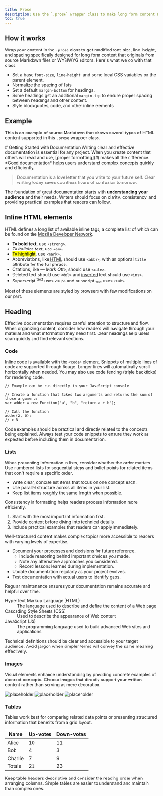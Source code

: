 ```yaml
---
title: Prose
description: Use the `.prose` wrapper class to make long form content more easily without the need for specifying Bootstrap classes on every element. Especially useful for converting Markdown or MDX to HTML, or simply for making content heavy pages more readable.
toc: true
---
```


## How it works

Wrap your content in the `.prose` class to get modified font-size, line-height, and spacing specifically designed for long form content that originals from source Markdown files or WYSIWYG editors. Here's what we do with that class:

- Set a base `font-size`, `line-height`, and some local CSS variables on the parent element.
- Normalize the spacing of lists
- Set a default `margin-bottom` for headings.
- Some headings get an additional `margin-top` to ensure proper spacing between headings and other content.
- Style blockquotes, code, and other inline elements.

## Example

This is an example of source Markdown that shows several types of HTML content supported in this `.prose` wrapper class.

<div class="bd-example prose">
# Getting Started with Documentation
Writing clear and effective documentation is essential for any project. When you create content that others will read and use, [proper formatting](#) makes all the difference. *Good documentation* helps users understand complex concepts quickly and efficiently.

> Documentation is a love letter that you write to your future self. Clear writing today saves countless hours of confusion tomorrow.

The foundation of great documentation starts with **understanding your audience** and their needs. Writers should focus on clarity, consistency, and providing practical examples that readers can follow.

## Inline HTML elements

HTML defines a long list of available inline tags, a complete list of which can be found on the [Mozilla Developer Network](https://developer.mozilla.org/en-US/docs/Web/HTML/Element).

- **To bold text**, use `<strong>`.
- *To italicize text*, use `<em>`.
- <mark>To highlight</mark>, use `<mark>`.
- Abbreviations, like <abbr title="HyperText Markup Language">HTML</abbr> should use `<abbr>`, with an optional `title` attribute for the full phrase.
- Citations, like <cite>&mdash; Mark Otto</cite>, should use `<cite>`.
- <del>Deleted</del> text should use `<del>` and <ins>inserted</ins> text should use `<ins>`.
- Superscript <sup>text</sup> uses `<sup>` and subscript <sub>text</sub> uses `<sub>`.

Most of these elements are styled by browsers with few modifications on our part.

## Heading

Effective documentation requires careful attention to structure and flow. When organizing content, consider how readers will navigate through your material and what information they need first. Clear headings help users scan quickly and find relevant sections.

### Code

Inline code is available with the `<code>` element. Snippets of multiple lines of code are supported through Rouge. Longer lines will automatically scroll horizontally when needed. You may also use code fencing (triple backticks) for rendering code.

```
// Example can be run directly in your JavaScript console

// Create a function that takes two arguments and returns the sum of those arguments
var adder = new Function("a", "b", "return a + b");

// Call the function
adder(2, 6);
// > 8
```

Code examples should be practical and directly related to the concepts being explained. Always test your code snippets to ensure they work as expected before including them in documentation.

### Lists

When presenting information in lists, consider whether the order matters. Use numbered lists for sequential steps and bullet points for related items that don't require a specific order.

- Write clear, concise list items that focus on one concept each.
- Use parallel structure across all items in your list.
- Keep list items roughly the same length when possible.

Consistency in formatting helps readers process information more efficiently.

1. Start with the most important information first.
2. Provide context before diving into technical details.
3. Include practical examples that readers can apply immediately.

Well-structured content makes complex topics more accessible to readers with varying levels of expertise.

- Document your processes and decisions for future reference.
  - Include reasoning behind important choices you made.
  - Note any alternative approaches you considered.
  - Record lessons learned during implementation.
- Update documentation regularly as your project evolves.
- Test documentation with actual users to identify gaps.

Regular maintenance ensures your documentation remains accurate and helpful over time.

<dl>
  <dt>HyperText Markup Language (HTML)</dt>
  <dd>The language used to describe and define the content of a Web page</dd>

  <dt>Cascading Style Sheets (CSS)</dt>
  <dd>Used to describe the appearance of Web content</dd>

  <dt>JavaScript (JS)</dt>
  <dd>The programming language used to build advanced Web sites and applications</dd>
</dl>

Technical definitions should be clear and accessible to your target audience. Avoid jargon when simpler terms will convey the same meaning effectively.

### Images

Visual elements enhance understanding by providing concrete examples of abstract concepts. Choose images that directly support your written content rather than serving as mere decoration.

![placeholder](http://placehold.it/800x400 "Large example image")
![placeholder](http://placehold.it/400x200 "Medium example image")
![placeholder](http://placehold.it/200x200 "Small example image")

### Tables

Tables work best for comparing related data points or presenting structured information that benefits from a grid layout.

| Name    | Up-votes | Down-votes |
|---------|---------|-----------|
| Alice   | 10      | 11        |
| Bob     | 4       | 3         |
| Charlie | 7       | 9         |
| Totals  | 21      | 23        |

Keep table headers descriptive and consider the reading order when arranging columns. Simple tables are easier to understand and maintain than complex ones.

</div>
